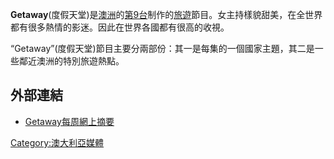'''Getaway'''(度假天堂)是[[澳大利亞|澳洲]]的[[ninemsn|第9台]]制作的[[旅遊|旅遊]]節目。女主持樣貌甜美，在全世界都有很多熱情的影迷。因此在世界各國都有很高的收視。

“Getaway”(度假天堂)節目主要分兩部份：其一是每集的一個國家主題，其二是一些鄰近澳洲的特別旅遊熱點。

== 外部連結 ==
* [https://web.archive.org/web/20050715082732/http://getaway.ninemsn.com.au/ Getaway每周網上摘要]

{{media-stub}}

[[Category:澳大利亞媒體|Category:澳大利亞媒體]]
